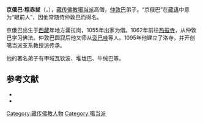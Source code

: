 {{noteTA
|T = zh-cn:京俄巴; zh-tw:慬哦瓦;
|1 = zh-cn:京俄巴; zh-tw:慬哦瓦;
}}
'''京俄巴·粗赤拔'''（{{bo|z=སྤྱན་སྔ་པ་ཚུལ་ཁྲིམས་འབར་|w=spyan snga pa tshul khrims 'bar}}，{{bd|1038年||1103年}}），[[藏传佛教|藏传佛教]][[噶当派|噶当派]]高僧，[[仲敦巴|仲敦巴]]弟子。“京俄巴”在[[藏语|藏语]]中意为“眼前人”，因他常随侍仲敦巴而得名。

京俄巴出生于[[西藏|西藏]]年地方囊拉岗，1055年出家为僧。1062年前往[[热振寺|热振寺]]，从仲敦巴学习佛法。仲敦巴圆寂后他又师从[[衮巴哇|衮巴哇]]等人。1095年他建立了洛寺，并开创噶当派支系教授派传承。

他的著名弟子有甲域瓦钦波、堆垅巴、牛绒巴等。

== 参考文献 ==
{{ReflistH}}
* {{cite book|title=《中国藏传佛教名僧录》|publisher=甘肃民族出版社|author=唐景福}}
* {{cite book|title=《藏族大辞典》||editor=丹珠昂奔、周润年、莫福山等|publisher=甘肃人民出版社|year=2003}}
{{ReflistF}}

[[Category:藏传佛教人物|Category:藏传佛教人物]]
[[Category:噶当派|Category:噶当派]]
